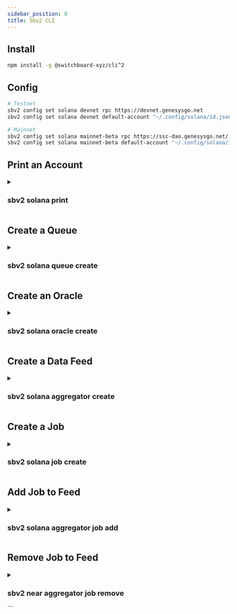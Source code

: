 ```yaml
---
sidebar_position: 8
title: Sbv2 CLI
---
```



## Install

```bash npm2yarn
npm install -g @switchboard-xyz/cli^2
```

## Config

```bash
# Testnet
sbv2 config set solana devnet rpc https://devnet.genesysgo.net
sbv2 config set solana devnet default-account "~/.config/solana/id.json"

# Mainnet
sbv2 config set solana mainnet-beta rpc https://ssc-dao.genesysgo.net/
sbv2 config set solana mainnet-beta default-account "~/.config/solana/id.json"
```

## Print an Account

<details>
<summary>

### sbv2 solana print

</summary>

<Print />

</details>

## Create a Queue

<details>
<summary>

### sbv2 solana queue create

</summary>

<QueueCreate />

</details>

## Create an Oracle

<!-- with permissions -->

<details>
<summary>

### sbv2 solana oracle create

</summary>

<OracleCreate />

</details>

## Create a Data Feed

<!-- Add/Remove jobs -->

<details>
<summary>

### sbv2 solana aggregator create

</summary>

<AggregatorCreate />

</details>

## Create a Job

<details>
<summary>

### sbv2 solana job create

</summary>

<JobCreate />

</details>

## Add Job to Feed

<details>
<summary>

### sbv2 solana aggregator job add

</summary>

<AggregatorAddJob />

</details>

## Remove Job to Feed

<details>
<summary>

### sbv2 near aggregator job remove

</summary>

<AggregatorRemoveJob />

</details>
```
